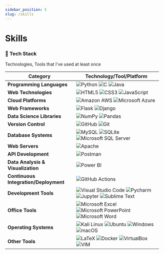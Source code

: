 ---
sidebar_position: 5
slug: /skills
---

# Skills


### :hammer: Tech Stack

Technologies, Tools that I've used at least once

| Category      | Technology/Tool/Platform                                                                                        |
|--------------|-------------------------------------------------------------------------------------------------------------|
| **Programming Languages** | ![Python](https://img.shields.io/badge/Python-3766AB?style=flat-square&logo=Python&logoColor=white) ![C](https://img.shields.io/badge/C-A8B9CC?style=flat-square&logo=C&logoColor=white) ![Java](https://img.shields.io/badge/Java-007396?style=flat-square&logo=Java&logoColor=white) |
| **Web Technologies** | ![HTML5](https://img.shields.io/badge/HTML5-1572B6?style=flat-square&logo=HTML5&logoColor=white) ![CSS3](https://img.shields.io/badge/CSS3-1572B6?style=flat-square&logo=css3&logoColor=white) ![JavaScript](https://img.shields.io/badge/JavaScript-ffb13b?style=flat-square&logo=javascript&logoColor=white) |
| **Cloud Platforms** | ![Amazon AWS](https://img.shields.io/badge/Amazon_AWS-232F3E?style=flat-square&logo=amazon-aws&logoColor=white) ![Microsoft Azure](https://img.shields.io/badge/Microsoft_Azure-0089D6?style=flat-square&logo=microsoft-azure&logoColor=white) |
| **Web Frameworks** | ![Flask](https://img.shields.io/badge/Flask-1572B6?style=flat-square&logo=Flask&logoColor=white) ![Django](https://img.shields.io/badge/Django-092E20?style=flat-square&logo=Django&logoColor=white) |
| **Data Science Libraries** | ![NumPy](https://img.shields.io/badge/NumPy-013243?style=flat-square&logo=NumPy&logoColor=white) ![Pandas](https://img.shields.io/badge/Pandas-150458?style=flat-square&logo=pandas&logoColor=white) |
| **Version Control** | ![GitHub](https://img.shields.io/badge/GitHub-181717?style=flat-square&logo=GitHub&logoColor=white) ![Git](https://img.shields.io/badge/Git-F05032?style=flat-square&logo=Git&logoColor=white) |
| **Database Systems** | ![MySQL](https://img.shields.io/badge/MySQL-E6B91E?style=flat-square&logo=MySql&logoColor=white) ![SQLite](https://img.shields.io/badge/SQLite-07405E?style=flat-square&logo=sqlite&logoColor=white) ![Microsoft SQL Server](https://img.shields.io/badge/Microsoft_SQL_Server-CC2927?style=flat-square&logo=microsoft-sql-server&logoColor=white) |
| **Web Servers** | ![Apache](https://img.shields.io/badge/Apache-D22128?style=flat-square&logo=Apache&logoColor=white) |
| **API Development** | ![Postman](https://img.shields.io/badge/Postman-FF6C37.svg?style=flat-square&logo=Postman&logoColor=white) |
| **Data Analysis & Visualization** | ![Power BI](https://img.shields.io/badge/Power%20BI-F2C811.svg?style=flat-square&logo=Power-BI&logoColor=black) |
| **Continuous Integration/Deployment** | ![GitHub Actions](https://img.shields.io/badge/GitHub%20Actions-2088FF.svg?style=flat-square&logo=GitHub-Actions&logoColor=white) |
| **Development Tools** | ![Visual Studio Code](https://img.shields.io/badge/Visual%20Studio%20Code-007ACC?style=flat-square&logo=Visual%20Studio%20Code&logoColor=white) ![Pycharm](https://img.shields.io/badge/Pycharm-000000?style=flat-square&logo=Pycharm&logoColor=white) ![Jupyter](https://img.shields.io/badge/Jupyter-F37626.svg?style=flat-square&logo=Jupyter&logoColor=white) ![Sublime Text](https://img.shields.io/badge/sublime_text-%23575757.svg?&style=flat-square&logo=sublime-text&logoColor=important) |
| **Office Tools** | ![Microsoft Excel](https://img.shields.io/badge/Microsoft_Excel-217346?style=flat-square&logo=microsoft-excel&logoColor=white) ![Microsoft PowerPoint](https://img.shields.io/badge/Microsoft_PowerPoint-B7472A?style=flat-square&logo=microsoft-powerpoint&logoColor=white) ![Microsoft Word](https://img.shields.io/badge/Microsoft_Word-2B579A?style=flat-square&logo=microsoft-word&logoColor=white) |
| **Operating Systems** | ![Kali Linux](https://img.shields.io/badge/Kali%20Linux-557C94?style=flat-square&logo=Kali%20Linux&logoColor=white) ![Ubuntu](https://img.shields.io/badge/Ubuntu-E95420?style=flat-square&logo=Ubuntu&logoColor=white) ![Windows](https://img.shields.io/badge/Windows-0078D6?style=flat-square&logo=Windows&logoColor=white) ![macOS](https://img.shields.io/badge/macOS-000000?style=flat-square&logo=Apple&logoColor=white) |
| **Other Tools** | ![LaTeX](https://img.shields.io/badge/LaTeX-008080?style=flat-square&logo=LaTeX&logoColor=white) ![Docker](https://img.shields.io/badge/Docker-2496ED?style=flat-square&logo=Docker&logoColor=white) ![VirtualBox](https://img.shields.io/badge/VirtualBox-183A61?style=flat-square&logo=VirtualBox&logoColor=white) ![VIM](https://img.shields.io/badge/VIM-019733?style=flat-square&logo=Vim&logoColor=white) |
